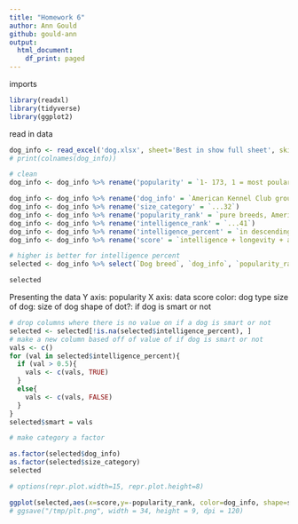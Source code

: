 ```yaml
---
title: "Homework 6"
author: Ann Gould
github: gould-ann
output:
  html_document:
    df_print: paged
---
```


imports
```r
library(readxl)
library(tidyverse)
library(ggplot2)
```

read in data
```r
dog_info <- read_excel('dog.xlsx', sheet='Best in show full sheet', skip = 3)
# print(colnames(dog_info))

# clean
dog_info <- dog_info %>% rename('popularity' = `1- 173, 1 = most poular, US. American Kennel Club registrations 2011, pure breeds only`)

dog_info <- dog_info %>% rename('dog_info' = `American Kennel Club group`)
dog_info <- dog_info %>% rename('size_category' = `...32`)
dog_info <- dog_info %>% rename('popularity_rank' = `pure breeds, American Kennel Club 2011`)
dog_info <- dog_info %>% rename('intelligence_rank' = `...41`)
dog_info <- dog_info %>% rename('intelligence_percent' = `in descending rank (higher score = better),  normalized as percentage...12`)
dog_info <- dog_info %>% rename('score' = `intelligence + longevity + ailments + 50% (purchase price + food costs + grooming score). highest possible score: 4.5`)

# higher is better for intelligence percent
selected <- dog_info %>% select(`Dog breed`, `dog_info`, `popularity_rank`,`intelligence_rank`,`intelligence_percent`,`size_category`, `score`)

selected


```

Presenting the data
Y axis: popularity
X axis: data score
color: dog type
size of dog: size of dog
shape of dot?: if dog is smart or not
```r
# drop columns where there is no value on if a dog is smart or not 
selected <- selected[!is.na(selected$intelligence_percent), ]
# make a new column based off of value of if dog is smart or not
vals <- c()
for (val in selected$intelligence_percent){
  if (val > 0.5){
    vals <- c(vals, TRUE) 
  }
  else{
    vals <- c(vals, FALSE)
  }
}
selected$smart = vals

# make category a factor

as.factor(selected$dog_info)
as.factor(selected$size_category)
selected


```

```r
# options(repr.plot.width=15, repr.plot.height=8)

ggplot(selected,aes(x=score,y=-popularity_rank, color=dog_info, shape=smart, size=size_category)) + geom_point(alpha=.7) + geom_text(aes(label=`Dog breed`))
# ggsave("/tmp/plt.png", width = 34, height = 9, dpi = 120)
```

